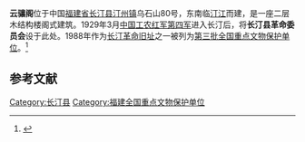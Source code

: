 {{coord|25|50|15|N|116|21|21|E|scale:10000|display=title}}
{{文物保护单位
| 级别 = 全国
| 名称 = 长汀革命旧址
| 子项 = 长汀县革命委员会旧址——云骧阁
| 图片 = Changting Yunxiang Ge 2013.10.06 09-24-30.jpg
| 所在 = [[福建省|福建省]][[长汀县|长汀县]]
| 分类 = 革命遗址及革命纪念建筑物
| 时代 = 1929-1933年
| 编号 = [[第三批全国重点文物保护单位|第三批]]第29项
| 登录 = 1988年1月13日
}}
'''云骧阁'''位于中国[[福建省|福建省]][[长汀县|长汀县]][[汀州镇|汀州镇]]乌石山80号，东南临[[汀江|汀江]]而建，是一座二层木结构楼阁式建筑。1929年3月[[中国工农红军第四军|中国工农红军第四军]]进入长汀后，将'''长汀县革命委员会'''设于此处。1988年作为[[长汀革命旧址|长汀革命旧址]]之一被列为[[第三批全国重点文物保护单位|第三批全国重点文物保护单位]]。<ref>{{Cite book |author=《全国重点文物保护单位》编辑委员会 编 |title=全国重点文物保护单位（第一至第五批）·第Ⅱ卷 |publisher=文物出版社 |year=2004 |isbn=7-5010-1525-2 |pages=231 }}</ref>

{{Gallery
|width = 300
|height = 
|lines = 1
|File:Changting Yunxiang Ge 2013.10.06 09-24-08.jpg|北面入口
|File:Changting Yunxiang Ge 2013.10.06 09-26-44.jpg|南面
|File:Changting Yunxiang Ge 2013.10.06 09-29-09.jpg|阁前两侧有圆门出入
|File:Changting Yunxiang Ge 2013.10.06 09-25-52.jpg|二楼
}}

==参考文献==
{{commonscat|Yunxiang Ge}}
{{reflist}}

{{福建全国重点文物保护单位}}
{{第二次国内革命战争期间中国共产党革命史迹}}

{{DEFAULTSORT:Yun}}
[[Category:长汀县|Category:长汀县]]
[[Category:福建全国重点文物保护单位|Category:福建全国重点文物保护单位]]